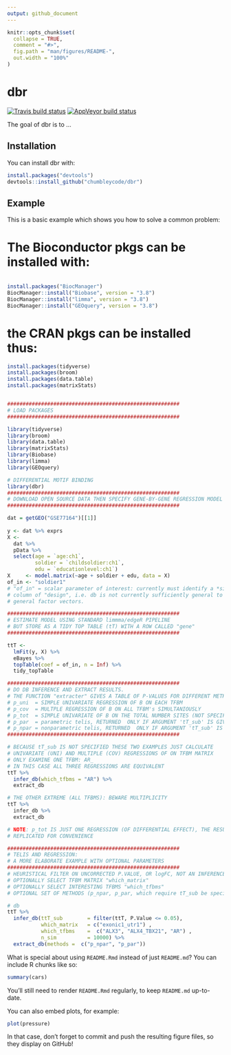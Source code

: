 ```yaml
---
output: github_document
---
```


<!-- README.md is generated from README.Rmd. Please edit that file -->

```r
knitr::opts_chunk$set(
  collapse = TRUE,
  comment = "#>",
  fig.path = "man/figures/README-",
  out.width = "100%"
)
```
# dbr

[![Travis build status](https://travis-ci.org/chumbleycode/dbr.svg?branch=master)](https://travis-ci.org/chumbleycode/dbr)
[![AppVeyor build status](https://ci.appveyor.com/api/projects/status/github/chumbleycode/dbr?branch=master&svg=true)](https://ci.appveyor.com/project/chumbleycode/dbr)

The goal of dbr is to ...

## Installation

You can install dbr with:

``` r
install.packages("devtools")
devtools::install_github("chumbleycode/dbr")
```

## Example

This is a basic example which shows you how to solve a common problem:

# The Bioconductor pkgs can be installed with:

```r

install.packages("BiocManager")
BiocManager::install("Biobase", version = "3.8")
BiocManager::install("limma", version = "3.8")
BiocManager::install("GEOquery", version = "3.8")
```
# the CRAN pkgs can be installed thus:

```r
install.packages(tidyverse)
install.packages(broom)
install.packages(data.table)
install.packages(matrixStats)
```

```r

########################################################
# LOAD PACKAGES
########################################################

library(tidyverse)
library(broom)
library(data.table)
library(matrixStats)
library(Biobase)
library(limma)
library(GEOquery)

# DIFFERENTIAL MOTIF BINDING
library(dbr)
########################################################
# DOWNLOAD OPEN SOURCE DATA THEN SPECIFY GENE-BY-GENE REGRESSION MODEL
########################################################

dat = getGEO("GSE77164")[[1]]
 
y <- dat %>% exprs
X <-
  dat %>%
  pData %>%
  select(age = `age:ch1`,
         soldier = `childsoldier:ch1`,
         edu = `educationlevel:ch1`)
X     <- model.matrix(~age + soldier + edu, data = X)
of_in <- "soldier1"
# "of_in" = scalar parameter of interest: currently must identify a *single*
# column of "design", i.e. db is not currently sufficiently general to handle
# general factor vectors.

########################################################
# ESTIMATE MODEL USING STANDARD limmma/edgeR PIPELINE
# BUT STORE AS A TIDY TOP TABLE (tT) WITH A ROW CALLED "gene"
########################################################

ttT <-
  lmFit(y, X) %>%
  eBayes %>%
  topTable(coef = of_in, n = Inf) %>%
  tidy_topTable

########################################################
# DO DB INFERENCE AND EXTRACT RESULTS.
# THE FUNCTION "extracter" GIVES A TABLE OF P-VALUES FOR DIFFERENT METHODS:
# p_uni  = SIMPLE UNIVARIATE REGRESSION OF B ON EACH TFBM
# p_cov  = MULTPLE REGRESSION OF B ON ALL TFBM's SIMULTANIOUSLY
# p_tot  = SIMPLE UNIVARIATE OF B ON THE TOTAL NUMBER SITES (NOT SPECIFIC TO ONE TFBM)
# p_par  = parametric telis, RETURNED  ONLY IF ARGUMENT 'tT_sub' IS GIVEN TO "db"
# p_npar = nonparametric telis, RETURNED  ONLY IF ARGUMENT 'tT_sub' IS GIVEN TO "db"
########################################################

# BECAUSE tT_sub IS NOT SPECIFIED THESE TWO EXAMPLES JUST CALCULATE
# UNIVARIATE (UNI) AND MULTIPLE (COV) REGRESSIONS OF ON TFBM MATRIX
# ONLY EXAMINE ONE TFBM: AR_
# IN THIS CASE ALL THREE REGRESSIONS ARE EQUIVALENT
ttT %>%
  infer_db(which_tfbms = "AR") %>%
  extract_db

# THE OTHER EXTREME (ALL TFBMS): BEWARE MULTIPLICITY
ttT %>%
  infer_db %>%
  extract_db

# NOTE: p_tot IS JUST ONE REGRESSION (OF DIFFERENTIAL EFFECT), THE RESULT IS
# REPLICATED FOR CONVENIENCE

########################################################
# TELIS AND REGRESSION:
# A MORE ELABORATE EXAMPLE WITH OPTIONAL PARAMETERS
########################################################
# HEURISTICAL FILTER ON UNCORRECTED P.VALUE, OR logFC, NOT AN INFERENCE
# OPTIONALLY SELECT TFBM MATRIX "which_matrix"
# OPTIONALLY SELECT INTERESTING TFBMS "which_tfbms"
# OPTIONAL SET OF METHODS (p_npar, p_par, which require tT_sub be specified)

# db
ttT %>%
  infer_db(ttT_sub        = filter(ttT, P.Value <= 0.05),
           which_matrix   = c("exonic1_utr1") ,
           which_tfbms    =  c("ALX3", "ALX4_TBX21", "AR") ,
           n_sim          = 10000) %>%
  extract_db(methods =  c("p_npar", "p_par"))


``` 

What is special about using `README.Rmd` instead of just `README.md`? You can include R chunks like so:

```r
summary(cars)
```

You'll still need to render `README.Rmd` regularly, to keep `README.md` up-to-date.

You can also embed plots, for example:

```r
plot(pressure)
```

In that case, don't forget to commit and push the resulting figure files, so they display on GitHub!

